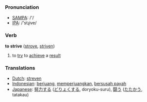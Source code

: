 === Pronunciation ===
*[[w:SAMPA|SAMPA]]: /'/
*[[w:IPA|IPA]]: /'stɻive/

=== Verb ===

'''to strive''' ([[strove]], [[striven]])

# to [[try]] to [[achieve]] a [[result]]

=== Translations ===
*[[Dutch]]: [[streven]]
*[[Indonesian]]: [[juang|berjuang]], [[juang|memperjuangkan]], [[susah payah|bersusah payah]]
*[[Japanese]]: [[努力]]する ([[どりょく]]する, doryoku-suru), [[闘う]] ([[たたかう]], tatakau)